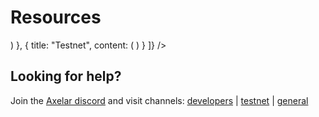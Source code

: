 # Resources


<div className="-mt-4">
  <Tabs
    tabs={[
      {
        title: "Mainnet",
        content: (
          <Resources
            environment="mainnet"
          />
        )
      },
      {
        title: "Testnet",
        content: (
          <Resources
            environment="testnet"
          />
        )
      }
    ]}
  />
</div>

## Looking for help?

Join the [Axelar discord](https://discord.gg/aRZ3Ra6f7D) and visit channels: [developers](https://discord.com/channels/770814806105128977/955655587260170272) | [testnet](https://discord.com/channels/770814806105128977/799299951078408242) | [general](https://discord.com/channels/770814806105128977/770814806105128980)
